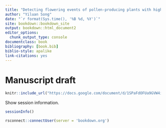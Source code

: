 ```yaml
--- 
title: "Detecting flowering events of pollen-producing plants with high spatial resolution imagery"
author: "Yiluan Song"
date: "`r format(Sys.time(), '%B %d, %Y')`"
site: bookdown::bookdown_site
output: bookdown::html_document2
editor_options: 
  chunk_output_type: console
documentclass: book
bibliography: [book.bib]
biblio-style: apalike
link-citations: yes
---
```



# Manuscript draft{-}

```r
knitr::include_url("https://docs.google.com/document/d/1SPaFdOFUa9GVW4iWna1e43tHQl1Vef6MpXRW1o6DbFo/edit?usp=sharing")
```

Show session information.

```r
sessionInfo()
```

```r
rsconnect::connectUser(server = 'bookdown.org')
```

